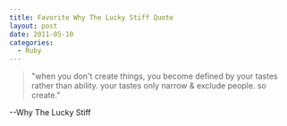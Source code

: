 ```yaml
---
title: Favorite Why The Lucky Stiff Quote
layout: post
date: 2011-05-10
categories:
  - Ruby
---
```


>"when you don't create things, you become defined by your tastes rather than
>ability. your tastes only narrow & exclude people. so create."

--Why The Lucky Stiff
